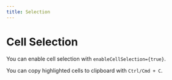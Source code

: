 ```yaml
---
title: Selection
---
```



# Cell Selection

You can enable cell selection with `enableCellSelection={true}`.

You can copy highlighted cells to clipboard with `Ctrl/Cmd + C`.

<Demo demoPath="cell-selection" srcPath="CellSelection.tsx" />